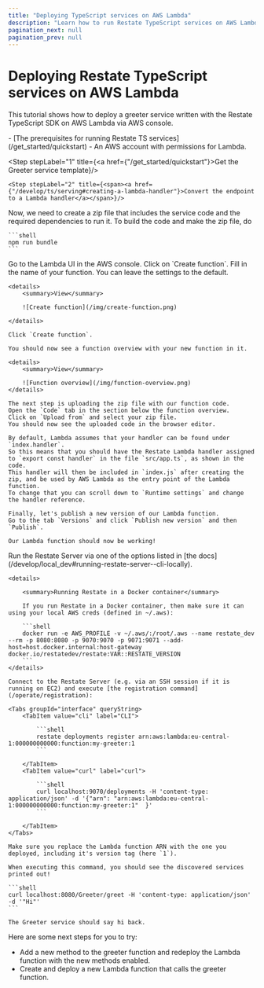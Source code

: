 ```yaml
---
title: "Deploying TypeScript services on AWS Lambda"
description: "Learn how to run Restate TypeScript services on AWS Lambda."
pagination_next: null
pagination_prev: null
---
```



# Deploying Restate TypeScript services on AWS Lambda

This tutorial shows how to deploy a greeter service written with the Restate TypeScript SDK on AWS Lambda via AWS console.

<Admonition type="note" title="Prerequisites">
    - [The prerequisites for running Restate TS services](/get_started/quickstart)
    - An AWS account with permissions for Lambda.
</Admonition>

<Step stepLabel="1" title={<span><a href={"/get_started/quickstart"}>Get the Greeter service template</a></span>}/>

    <Step stepLabel="2" title={<span><a href={"/develop/ts/serving#creating-a-lambda-handler"}>Convert the endpoint to a Lambda handler</a></span>}/>
<Step stepLabel="3" title="Create a zip file from the code base">
    Now, we need to create a zip file that includes the service code and the required dependencies to run it.
    To build the code and make the zip file, do

    ```shell
    npm run bundle
    ```
</Step>
<Step stepLabel="4" title="Deploying the Lambda function via the AWS console">
    Go to the Lambda UI in the AWS console. Click on `Create function`.
    Fill in the name of your function. You can leave the settings to the default.

    <details>
        <summary>View</summary>

        ![Create function](/img/create-function.png)

    </details>

    Click `Create function`.

    You should now see a function overview with your new function in it.

    <details>
        <summary>View</summary>

        ![Function overview](/img/function-overview.png)
    </details>

    The next step is uploading the zip file with our function code.
    Open the `Code` tab in the section below the function overview.
    Click on `Upload from` and select your zip file.
    You should now see the uploaded code in the browser editor.

    By default, Lambda assumes that your handler can be found under `index.handler`.
    So this means that you should have the Restate Lambda handler assigned to `export const handler` in the file `src/app.ts`, as shown in the code.
    This handler will then be included in `index.js` after creating the zip, and be used by AWS Lambda as the entry point of the Lambda function.
    To change that you can scroll down to `Runtime settings` and change the handler reference.

    Finally, let's publish a new version of our Lambda function.
    Go to the tab `Versions` and click `Publish new version` and then `Publish`.

    Our Lambda function should now be working!
</Step>
<Step stepLabel="5" title="Running Restate Server">
    Run the Restate Server via one of the options listed in [the docs](/develop/local_dev#running-restate-server--cli-locally).

    <details>

        <summary>Running Restate in a Docker container</summary>

        If you run Restate in a Docker container, then make sure it can using your local AWS creds (defined in ~/.aws):

        ```shell
        docker run -e AWS_PROFILE -v ~/.aws/:/root/.aws --name restate_dev --rm -p 8080:8080 -p 9070:9070 -p 9071:9071 --add-host=host.docker.internal:host-gateway docker.io/restatedev/restate:VAR::RESTATE_VERSION
        ```
    </details>


</Step>
<Step stepLabel="6" title="Registering the service">

    Connect to the Restate Server (e.g. via an SSH session if it is running on EC2) and execute [the registration command](/operate/registration):

    <Tabs groupId="interface" queryString>
        <TabItem value="cli" label="CLI">

            ```shell
            restate deployments register arn:aws:lambda:eu-central-1:000000000000:function:my-greeter:1
            ```

        </TabItem>
        <TabItem value="curl" label="curl">

            ```shell
            curl localhost:9070/deployments -H 'content-type: application/json' -d '{"arn": "arn:aws:lambda:eu-central-1:000000000000:function:my-greeter:1"  }'
            ```

        </TabItem>
    </Tabs>

    Make sure you replace the Lambda function ARN with the one you deployed, including it's version tag (here `1`).

    When executing this command, you should see the discovered services printed out!

</Step>
<Step stepLabel="7" title="Invoke the handler">

    ```shell
    curl localhost:8080/Greeter/greet -H 'content-type: application/json' -d '"Hi"'
    ```

    The Greeter service should say hi back.
</Step>
<Step end={true} stepLabel="🎉" title="Congratulations, you managed to run your first Restate Lambda handler!"/>


Here are some next steps for you to try:

- Add a new method to the greeter function and redeploy the Lambda function with the new methods enabled.
- Create and deploy a new Lambda function that calls the greeter function.

